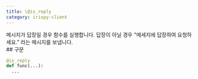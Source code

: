 ```yaml
---
title: \@is_reply
category: irispy-client
---
```


<Section>
  메시지가 답장일 경우 함수를 실행합니다. 답장이 아닐 경우 "메세지에 답장하여 요청하세요." 라는 메시지를 보냅니다.
</Section>
<Section>
  ## 구문

  ~~~py
  @is_reply
  def func(...):
    ...
  ~~~
</Section>